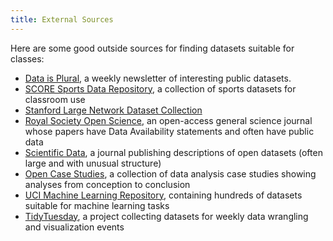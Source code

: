 ```yaml
---
title: External Sources
---
```


Here are some good outside sources for finding datasets suitable for classes:

- [Data is Plural](https://www.data-is-plural.com/), a weekly newsletter of
  interesting public datasets.
- [SCORE Sports Data Repository](https://data.scorenetwork.org/), a collection
  of sports datasets for classroom use
- [Stanford Large Network Dataset Collection](https://snap.stanford.edu/data/)
- [Royal Society Open Science](https://royalsocietypublishing.org/journal/rsos),
  an open-access general science journal whose papers have Data Availability
  statements and often have public data
- [Scientific Data](https://www.nature.com/sdata/), a journal publishing
  descriptions of open datasets (often large and with unusual structure)
- [Open Case Studies](https://www.opencasestudies.org/), a collection of data
  analysis case studies showing analyses from conception to conclusion
- [UCI Machine Learning Repository](https://archive.ics.uci.edu/ml/index.php),
  containing hundreds of datasets suitable for machine learning tasks
- [TidyTuesday](https://github.com/rfordatascience/tidytuesday), a project
  collecting datasets for weekly data wrangling and visualization events
